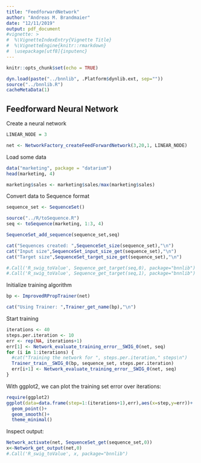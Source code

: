 ```yaml
---
title: "FeedforwardNetwork"
author: "Andreas M. Brandmaier"
date: "12/11/2019"
output: pdf_document
#vignette: >
#  %\VignetteIndexEntry{Vignette Title}
#  %\VignetteEngine{knitr::rmarkdown}
#  \usepackage[utf8]{inputenc}
---
```


```r
knitr::opts_chunk$set(echo = TRUE)

dyn.load(paste("../bnnlib", .Platform$dynlib.ext, sep=""))
source("../bnnlib.R")
cacheMetaData(1)
```

## Feedforward Neural Network

Create a neural network

```r
LINEAR_NODE = 3

net <- NetworkFactory_createFeedForwardNetwork(3,20,1, LINEAR_NODE)
```

Load some data


```r
data("marketing", package = "datarium")
head(marketing, 4)

marketing$sales <- marketing$sales/max(marketing$sales)
```

Convert data to Sequence format
```r
sequence_set <- SequenceSet()

source("../R/toSequence.R")
seq <- toSequence(marketing, 1:3, 4)

SequenceSet_add_sequence(sequence_set,seq)

cat("Sequences created: ",SequenceSet_size(sequence_set),"\n")
cat("Input size",SequenceSet_input_size_get(sequence_set),"\n")
cat("Target size",SequenceSet_target_size_get(sequence_set),"\n")

#.Call('R_swig_toValue', Sequence_get_target(seq,0), package="bnnlib") 
#.Call('R_swig_toValue', Sequence_get_target(seq,1), package="bnnlib") 

```

Initialize training algorithm

```r
bp <- ImprovedRPropTrainer(net)

cat("Using Trainer: ",Trainer_get_name(bp),"\n")
```

Start training

```r
iterations <- 40
steps.per.iteration <- 10
err <- rep(NA, iterations+1)
err[1] <- Network_evaluate_training_error__SWIG_0(net, seq)
for (i in 1:iterations) {
  #cat("Training the network for ", steps.per.iteration," steps\n")
  Trainer_train__SWIG_0(bp, sequence_set, steps.per.iteration)
  err[i+1] <- Network_evaluate_training_error__SWIG_0(net, seq)
}
```

With ggplot2, we can plot the training set error over iterations:

```r
require(ggplot2)
ggplot(data=data.frame(step=1:(iterations+1),err),aes(x=step,y=err))+
  geom_point()+
  geom_smooth()+
  theme_minimal()
```

Inspect output:

```r
Network_activate(net, SequenceSet_get(sequence_set,0))
x<-Network_get_output(net,0)
#.Call('R_swig_toValue', x, package="bnnlib") 

```
